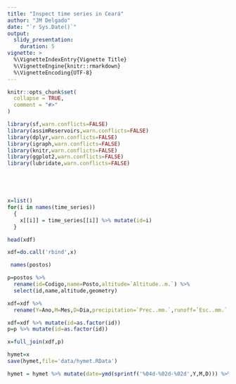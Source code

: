 ```yaml
---
title: "Inspect time series in Ceará"
author: "JM Delgado"
date: "`r Sys.Date()`"
output:
  slidy_presentation:
    duration: 5    
vignette: >
  %\VignetteIndexEntry{Vignette Title}
  %\VignetteEngine{knitr::rmarkdown}
  %\VignetteEncoding{UTF-8}
---
```


```r
knitr::opts_chunk$set(
  collapse = TRUE,
  comment = "#>"
)

library(sf,warn.conflicts=FALSE)
library(assimReservoirs,warn.conflicts=FALSE)
library(dplyr,warn.conflicts=FALSE)
library(igraph,warn.conflicts=FALSE)
library(knitr,warn.conflicts=FALSE)
library(ggplot2,warn.conflicts=FALSE)
library(lubridate,warn.conflicts=FALSE)





x=list()
for(i in names(time_series))
  {
    x[[i]] = time_series[[i]] %>% mutate(id=i)
  }

head(xdf)

xdf=do.call('rbind',x)

 names(postos)

p=postos %>%
  rename(id=Codigo,name=Posto,altitude=`Altitude..m.`) %>%
  select(id,name,altitude,geometry)

xdf=xdf %>%
  rename(Y=Ano,M=Mes,D=Dia,precipitation=`Prec..mm.`,runoff=`Esc..mm.`,evaporation=`Evap..mm.`)

xdf=xdf %>% mutate(id=as.factor(id))
p=p %>% mutate(id=as.factor(id))

x=full_join(xdf,p)

hymet=x
save(hymet,file='data/hymet.RData')

hymet = hymet %>% mutate(date=ymd(sprintf('%04d-%02d-%02d',Y,M,D))) %>% select(date,precipitation,evaporation,runoff,id,name,geometry)
```
